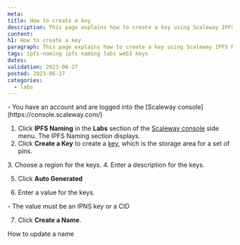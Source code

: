 ```yaml
---
meta:
title: How to create a key
description: This page explains how to create a key using Scaleway IPFS Naming
content:
h1: How to create a key
paragraph: This page explains how to create a key using Scaleway IPFS Naming
tags: ipfs-naming ipfs naming labs web3 keys
dates:
validation: 2023-06-27
posted: 2023-06-27
categories:
  - labs
---
```


<Macro id="iam-requirements" />

<Message type="requirement">
    - You have an account and are logged into the [Scaleway console](https://console.scaleway.com/)
</Message>

1. Click **IPFS Naming** in the **Labs** section of the [Scaleway console](https://console.scaleway.com) side menu. The IPFS Naming section displays.
2. Click **Create a Key** to create a [key](/labs/ipfs-naming/concepts/#name), which is the storage area for a set of pins.
<Lightbox src="create-ipfs-naming.webp" alt="" />
3. Choose a region for the keys.
<Lightbox src="choose-region-naming.webp" alt="" />
4. Enter a description for the keys.

<Lightbox src="choose-description-naming.webp" alt="" />

5. Click **Auto Generated**
<Lightbox src="choose-key-type-naming.webp" alt="" />

6. Enter a value for the keys.
<Message type="requirement">
    - The value must be an IPNS key or a CID
</Message>

7. Click **Create a Name**.

<Navigation title="See Also">
    <NextButton to="/labs/ipfs-naming/how-to/update-name/">How to update a name</NextButton>
</Navigation>